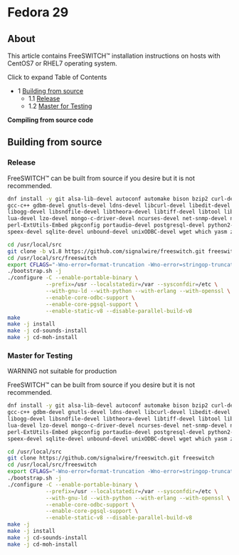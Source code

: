 
# Fedora 29 

 

## About

This article contains FreeSWITCH™ installation instructions on hosts with CentOS7 or RHEL7 operating system.

  
Click to expand Table of Contents

* 1 [Building from source](#building-from-source)  
   * 1.1 [Release](#release)  
   * 1.2 [Master for Testing](#master-for-testing)

**Compiling from source code**

## Building from source

### Release

FreeSWITCH™ can be built from source if you desire but it is not recommended.

```bash
dnf install -y git alsa-lib-devel autoconf automake bison bzip2 curl-devel e2fsprogs-devel flite-devel \
gcc-c++ gdbm-devel gnutls-devel ldns-devel libcurl-devel libedit-devel libidn-devel libjpeg-devel libmemcached-devel \
libogg-devel libsndfile-devel libtheora-devel libtiff-devel libtool libuuid-devel libvorbis-devel libxml2-devel \
lua-devel lzo-devel mongo-c-driver-devel ncurses-devel net-snmp-devel nspr-devel openssl-devel opus-devel pcre-devel perl \
perl-ExtUtils-Embed pkgconfig portaudio-devel postgresql-devel python2-devel python-devel soundtouch-devel \
speex-devel sqlite-devel unbound-devel unixODBC-devel wget which yasm zlib-devel speexdsp-devel speex-devel erlang

cd /usr/local/src
git clone -b v1.8 https://github.com/signalwire/freeswitch.git freeswitch
cd /usr/local/src/freeswitch
export CFLAGS="-Wno-error=format-truncation -Wno-error=stringop-truncation"
./bootstrap.sh -j
./configure -C --enable-portable-binary \
            --prefix=/usr --localstatedir=/var --sysconfdir=/etc \
            --with-gnu-ld --with-python --with-erlang --with-openssl \
            --enable-core-odbc-support \
            --enable-core-pgsql-support \
            --enable-static-v8 --disable-parallel-build-v8
make
make -j install
make -j cd-sounds-install
make -j cd-moh-install
```

  
### Master for Testing

WARNING not suitable for production

FreeSWITCH™ can be built from source if you desire but it is not recommended.

  
```bash
dnf install -y git alsa-lib-devel autoconf automake bison bzip2 curl-devel e2fsprogs-devel flite-devel \
gcc-c++ gdbm-devel gnutls-devel ldns-devel libcurl-devel libedit-devel libidn-devel libjpeg-devel libmemcached-devel \
libogg-devel libsndfile-devel libtheora-devel libtiff-devel libtool libuuid-devel libvorbis-devel libxml2-devel \
lua-devel lzo-devel mongo-c-driver-devel ncurses-devel net-snmp-devel nspr-devel openssl-devel opus-devel pcre-devel perl \
perl-ExtUtils-Embed pkgconfig portaudio-devel postgresql-devel python2-devel python-devel soundtouch-devel \
speex-devel sqlite-devel unbound-devel unixODBC-devel wget which yasm zlib-devel speexdsp-devel speex-devel erlang

cd /usr/local/src
git clone https://github.com/signalwire/freeswitch.git freeswitch
cd /usr/local/src/freeswitch
export CFLAGS="-Wno-error=format-truncation -Wno-error=stringop-truncation"
./bootstrap.sh -j
./configure -C --enable-portable-binary \
            --prefix=/usr --localstatedir=/var --sysconfdir=/etc \
            --with-gnu-ld --with-python --with-erlang --with-openssl \
            --enable-core-odbc-support \
            --enable-core-pgsql-support \
            --enable-static-v8 --disable-parallel-build-v8
make -j
make -j install
make -j cd-sounds-install
make -j cd-moh-install
```
  
  

